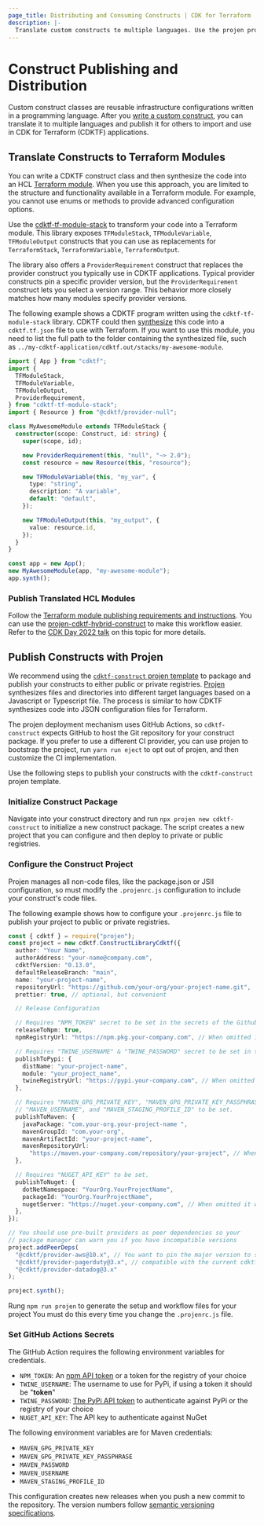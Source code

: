 ```yaml
---
page_title: Distributing and Consuming Constructs | CDK for Terraform
description: |-
  Translate custom constructs to multiple languages. Use the projen project to quickly package and distribute constructs to public or private registries.
---
```


# Construct Publishing and Distribution

Custom construct classes are reusable infrastructure configurations written in a programming language. After you [write a custom construct](/developing-custom-constructs/construct-design), you can translate it to multiple languages and publish it for others to import and use in CDK for Terraform (CDKTF) applications.

## Translate Constructs to Terraform Modules

You can write a CDKTF construct class and then synthesize the code into an HCL [Terraform module](/language/modules). When you use this approach, you are limited to the structure and functionality available in a Terraform module. For example, you cannot use enums or methods to provide advanced configuration options.

Use the [cdktf-tf-module-stack](https://github.com/cdktf/cdktf-tf-module-stack) to transform your code into a Terraform module. This library exposes `TFModuleStack`, `TFModuleVariable`, `TFModuleOutput` constructs that you can use as replacements for `TerraformStack`, `TerraformVariable`, `TerraformOutput`.

The library also offers a `ProviderRequirement` construct that replaces the provider construct you typically use in CDKTF applications. Typical provider constructs pin a specific provider version, but the `ProviderRequirement `construct lets you select a version range. This behavior more closely matches how many modules specify provider versions.

The following example shows a CDKTF program written using the `cdktf-tf-module-stack` library. CDKTF could then [synthesize](/cdktf/cli-reference/commands#synth) this code into a `cdktf.tf.json` file to use with Terraform. If you want to use this module, you need to list the full path to the folder containing the synthesized file, such as `../my-cdktf-application/cdktf.out/stacks/my-awesome-module`.

```typescript
import { App } from "cdktf";
import {
  TFModuleStack,
  TFModuleVariable,
  TFModuleOutput,
  ProviderRequirement,
} from "cdktf-tf-module-stack";
import { Resource } from "@cdktf/provider-null";

class MyAwesomeModule extends TFModuleStack {
  constructor(scope: Construct, id: string) {
    super(scope, id);

    new ProviderRequirement(this, "null", "~> 2.0");
    const resource = new Resource(this, "resource");

    new TFModuleVariable(this, "my_var", {
      type: "string",
      description: "A variable",
      default: "default",
    });

    new TFModuleOutput(this, "my_output", {
      value: resource.id,
    });
  }
}

const app = new App();
new MyAwesomeModule(app, "my-awesome-module");
app.synth();
```

### Publish Translated HCL Modules

Follow the [Terraform module publishing requirements and instructions](https://developer.hashicorp.com/terraform/registry/modules/publish). You can use the [projen-cdktf-hybrid-construct](https://github.com/cdktf/projen-cdktf-hybrid-construct) to make this workflow easier. Refer to the [CDK Day 2022 talk](https://cdk.tf/cdk-day-2022-hybrid-modules) on this topic for more details.

## Publish Constructs with Projen

We recommend using the [`cdktf-construct` projen template](https://github.com/projen/projen/blob/main/src/cdktf/cdktf-construct.ts) to package and publish your constructs to either public or private registries. [Projen](https://github.com/projen/projen) synthesizes files and directories into different target languages based on a Javascript or Typescript file. The process is similar to how CDKTF synthesizes code into JSON configuration files for Terraform.

The projen deployment mechanism uses GitHub Actions, so `cdktf-construct` expects GitHub to host the Git repository for your construct package. If you prefer to use a different CI provider, you can use projen to bootstrap the project, run `yarn run eject` to opt out of projen, and then customize the CI implementation.

Use the following steps to publish your constructs with the `cdktf-construct` projen template.

### Initialize Construct Package

Navigate into your construct directory and run `npx projen new cdktf-construct` to initialize a new construct package. The script creates a new project that you can configure and then deploy to private or public registries.

### Configure the Construct Project

Projen manages all non-code files, like the package.json or JSII configuration, so must modify the `.projenrc.js` configuration to include your construct's code files.

The following example shows how to configure your `.projenrc.js` file to publish your project to public or private registries.

```typescript
const { cdktf } = require("projen");
const project = new cdktf.ConstructLibraryCdktf({
  author: "Your Name",
  authorAddress: "your-name@company.com",
  cdktfVersion: "0.13.0",
  defaultReleaseBranch: "main",
  name: "your-project-name",
  repositoryUrl: "https://github.com/your-org/your-project-name.git",
  prettier: true, // optional, but convenient

  // Release Configuration

  // Requires "NPM_TOKEN" secret to be set in the secrets of the Github repository
  releaseToNpm: true,
  npmRegistryUrl: "https://npm.pkg.your-company.com", // When omitted it will release to the public NPM registry

  // Requires "TWINE_USERNAME" & "TWINE_PASSWORD" secret to be set in the repository
  publishToPypi: {
    distName: "your-project-name",
    module: "your_project_name",
    twineRegistryUrl: "https://pypi.your-company.com", // When omitted it will release to the public PyPi registry
  },

  // Requires "MAVEN_GPG_PRIVATE_KEY", "MAVEN_GPG_PRIVATE_KEY_PASSPHRASE", "MAVEN_PASSWORD",
  // "MAVEN_USERNAME", and "MAVEN_STAGING_PROFILE_ID" to be set.
  publishToMaven: {
    javaPackage: "com.your-org.your-project-name ",
    mavenGroupId: "com.your-org",
    mavenArtifactId: "your-project-name",
    mavenRepositoryUrl:
      "https://maven.your-company.com/repository/your-project", // When omitted, the project releases to Maven Central
  },

  // Requires "NUGET_API_KEY" to be set.
  publishToNuget: {
    dotNetNamespace: "YourOrg.YourProjectName",
    packageId: "YourOrg.YourProjectName",
    nugetServer: "https://nuget.your-company.com", // When omitted it will release to the public Nuget registry
  },
});

// You should use pre-built providers as peer dependencies so your
// package manager can warn you if you have incompatible versions
project.addPeerDeps(
  "@cdktf/provider-aws@10.x", // You want to pin the major version to stay
  "@cdktf/provider-pagerduty@3.x", // compatible with the current cdktf version
  "@cdktf/provider-datadog@3.x"
);

project.synth();
```

Rung `npm run projen` to generate the setup and workflow files for your project You must do this every time you change the `.projenrc.js` file.

### Set GitHub Actions Secrets

The GitHub Action requires the following environment variables for credentials.

- `NPM_TOKEN`: An [npm API token](https://docs.npmjs.com/cli/v7/commands/npm-token) or a token for the registry of your choice
- `TWINE_USERNAME`: The username to use for PyPi, if using a token it should be "**token**"
- `TWINE_PASSWORD`: [The PyPi API token](https://pypi.org/manage/account/token/) to authenticate against PyPi or the registry of your choice
- `NUGET_API_KEY`: The API key to authenticate against NuGet

The following environment variables are for Maven credentials:

- `MAVEN_GPG_PRIVATE_KEY`
- `MAVEN_GPG_PRIVATE_KEY_PASSPHRASE`
- `MAVEN_PASSWORD`
- `MAVEN_USERNAME`
- `MAVEN_STAGING_PROFILE_ID`

This configuration creates new releases when you push a new commit to the repository. The version numbers follow [semantic versioning specifications](https://semver.org/).
